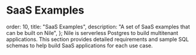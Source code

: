 # SaaS Examples

  order: 10,
  title: "SaaS Examples",
  description: "A set of SaaS examples that can be built on Nile",
};
Nile is serverless Postgres to build multitenant applications. This section provides detailed requirements and sample SQL schemas to help build SaaS applications for each use case. 

<Cards>
  <Card file="./lead-mgmt.mdx" root="saas-examples" icon="lead.png" />
  <Card file="./issue-tracking.mdx" root="saas-examples" icon="issue.svg" />
</Cards>
